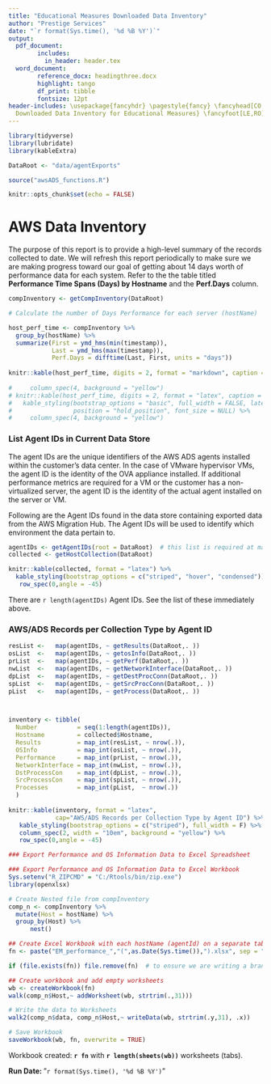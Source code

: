 ```yaml
---
title: "Educational Measures Downloaded Data Inventory"
author: "Prestige Services"
date: "`r format(Sys.time(), '%d %B %Y')`"
output: 
  pdf_document:
        includes:
          in_header: header.tex
  word_document:
        reference_docx: headingthree.docx
        highlight: tango
        df_print: tibble
        fontsize: 12pt
header-includes: \usepackage{fancyhdr} \pagestyle{fancy} \fancyhead[CO,CE]{} \fancyfoot[CO,CE]{
  Downloaded Data Inventory for Educational Measures} \fancyfoot[LE,RO]{\thepage}
---
```


```r
library(tidyverse)
library(lubridate)
library(kableExtra)

DataRoot <- "data/agentExports"

source("awsADS_functions.R")

knitr::opts_chunk$set(echo = FALSE)
```

# AWS Data Inventory

The purpose of this report is to provide a high-level summary of the records collected to date.  We will refresh this report periodically to make sure we are making progress toward our goal of getting about 14 days worth of performance data for each system.  Refer to the the table titled **Performance Time Spans (Days) by Hostname** and the **Perf.Days** column.


```r

compInventory <- getCompInventory(DataRoot)

# Calculate the number of Days Performance for each server (hostName)

host_perf_time <- compInventory %>% 
  group_by(hostName) %>% 
  summarize(First = ymd_hms(min(timestamp)),
            Last = ymd_hms(max(timestamp)), 
            Perf.Days = difftime(Last, First, units = "days"))
  
knitr::kable(host_perf_time, digits = 2, format = "markdown", caption = "Performance Days by Hostname")
  
#     column_spec(4, background = "yellow")  
# knitr::kable(host_perf_time, digits = 2, format = "latex", caption = "Performance Days by Hostname") %>%
#   kable_styling(bootstrap_options = "basic", full_width = FALSE, latex_options = "basic", 
#                 position = "hold_position", font_size = NULL) %>%
#     column_spec(4, background = "yellow")
```


\clearpage

### List Agent IDs in Current Data Store

The agent IDs are the unique identifiers of the AWS ADS agents installed within the customer's data center.  In the case of VMware hypervisor VMs, the agent ID is the identity of the OVA appliance installed. If additional performance metrics are required for a VM or the customer has a non-virtualized server, the agent ID is the identity of the actual agent installed on the server or VM.

Following are the Agent IDs found in the data store containing exported data from the AWS Migration Hub.  The Agent IDs will be used to identify which environment the data pertain to.

```r
agentIDs <- getAgentIDs(root = DataRoot)  # this list is required at many places in subsequent blk
collected <- getHostCollection(DataRoot)

knitr::kable(collected, format = "latex") %>%
  kable_styling(bootstrap_options = c("striped", "hover", "condensed")) %>%
   row_spec(0,angle = -45) 
```

There are `r length(agentIDs)` Agent IDs.  See the list of these immediately above.

\clearpage


### AWS/ADS Records per Collection Type by Agent ID


```r
resList <-   map(agentIDs, ~ getResults(DataRoot,. ))
osList  <-   map(agentIDs, ~ getosInfo(DataRoot,. ))
prList  <-   map(agentIDs, ~ getPerf(DataRoot,. ))
nwList  <-   map(agentIDs, ~ getNetworkInterface(DataRoot,. ))
dpList  <-   map(agentIDs, ~ getDestProcConn(DataRoot,. ))
spList  <-   map(agentIDs, ~ getSrcProcConn(DataRoot,. ))
pList   <-   map(agentIDs, ~ getProcess(DataRoot,. ))



inventory <- tibble(
  Number           = seq(1:length(agentIDs)),
  Hostname         = collected$Hostname, 
  Results          = map_int(resList, ~ nrow(.)),
  OSInfo           = map_int(osList, ~ nrow(.)),
  Performance      = map_int(prList, ~ nrow(.)),
  NetworkInterface = map_int(nwList, ~ nrow(.)),
  DstProcessCon    = map_int(dpList, ~ nrow(.)),
  SrcProcessCon    = map_int(spList, ~ nrow(.)),
  Processes        = map_int(pList,  ~ nrow(.))
  )
  
knitr::kable(inventory, format = "latex", 
             cap="AWS/ADS Records per Collection Type by Agent ID") %>%
   kable_styling(bootstrap_options = c("striped"), full_width = F) %>%
   column_spec(2, width = "10em", background = "yellow") %>%
   row_spec(0,angle = -45)
```




```r
### Export Performance and OS Information Data to Excel Spreadsheet

### Export Performance and OS Information Data to Excel Workbook
Sys.setenv("R_ZIPCMD" = "C:/Rtools/bin/zip.exe")
library(openxlsx)

# Create Nested file from compInventory
comp_n <- compInventory %>%
  mutate(Host = hostName) %>%
  group_by(Host) %>%
      nest()

## Create Excel Workbook with each hostName (agentId) on a separate tab.
fn <- paste("EM_performance_","(",as.Date(Sys.time()),").xlsx", sep = "")

if (file.exists(fn)) file.remove(fn)  # to ensure we are writing a brand new file.

## Create workbook and add empty worksheets
wb <- createWorkbook(fn)
walk(comp_n$Host,~ addWorksheet(wb, strtrim(.,31)))

# Write the data to Worksheets
walk2(comp_n$data, comp_n$Host,~ writeData(wb, strtrim(.y,31), .x))

# Save Workbook
saveWorkbook(wb, fn, overwrite = TRUE)

```

Workbook created: **`r fn`** with **`r length(sheets(wb))`** worksheets (tabs).


**Run Date: **"`r format(Sys.time(), '%d %B %Y')`"

